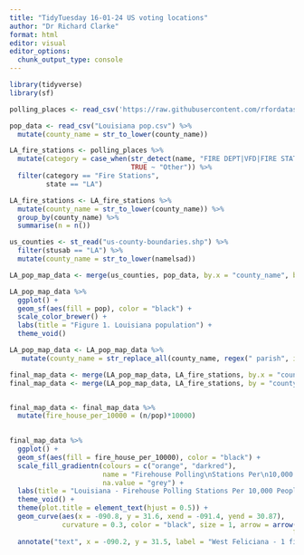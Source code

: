---
title: "TidyTuesday 16-01-24 US voting locations"
author: "Dr Richard Clarke"
format: html
editor: visual
editor_options: 
  chunk_output_type: console
---

```{r, packages}
library(tidyverse)
library(sf)
```

```{r, reading in the data}
polling_places <- read_csv('https://raw.githubusercontent.com/rfordatascience/tidytuesday/master/data/2024/2024-01-16/polling_places.csv')

pop_data <- read_csv("Louisiana pop.csv") %>%
  mutate(county_name = str_to_lower(county_name))
```

```{r, identifying fire stations}
LA_fire_stations <- polling_places %>%
  mutate(category = case_when(str_detect(name, "FIRE DEPT|VFD|FIRE STATION") ~ "Fire Stations",
                              TRUE ~ "Other")) %>%
  filter(category == "Fire Stations",
         state == "LA")

LA_fire_stations <- LA_fire_stations %>%
  mutate(county_name = str_to_lower(county_name)) %>%
  group_by(county_name) %>%
  summarise(n = n())

```

```{r, loading map and mapping population}

us_counties <- st_read("us-county-boundaries.shp") %>%
  filter(stusab == "LA") %>%
  mutate(county_name = str_to_lower(namelsad))

LA_pop_map_data <- merge(us_counties, pop_data, by.x = "county_name", by.y = "county_name")

LA_pop_map_data %>%
  ggplot() +
  geom_sf(aes(fill = pop), color = "black") +
  scale_color_brewer() +
  labs(title = "Figure 1. Louisiana population") +
  theme_void() 

LA_pop_map_data <- LA_pop_map_data %>%
   mutate(county_name = str_replace_all(county_name, regex(" parish", ignore_case = TRUE), ""))

final_map_data <- merge(LA_pop_map_data, LA_fire_stations, by.x = "county_name", by.y = "county_name")
final_map_data <- merge(LA_pop_map_data, LA_fire_stations, by = "county_name", all = TRUE)


final_map_data <- final_map_data %>%
  mutate(fire_house_per_10000 = (n/pop)*10000)
  

```


```{r, choropleth map of fire stations per 10,000}

final_map_data %>%
  ggplot() +
  geom_sf(aes(fill = fire_house_per_10000), color = "black") +
  scale_fill_gradientn(colours = c("orange", "darkred"),
                       name = "Firehouse Polling\nStations Per\n10,000 People",
                       na.value = "grey") +
  labs(title = "Louisiana - Firehouse Polling Stations Per 10,000 People") +
  theme_void() +
  theme(plot.title = element_text(hjust = 0.5)) +
  geom_curve(aes(x = -090.8, y = 31.6, xend = -091.4, yend = 30.87),
             curvature = 0.3, color = "black", size = 1, arrow = arrow(type = "closed", 
                                                                      length = unit(0.015, "npc"))) +
  annotate("text", x = -090.2, y = 31.5, label = "West Feliciana - 1 firehouse\npolling station for\nevery 175 people", size = 4, color = "black")

```